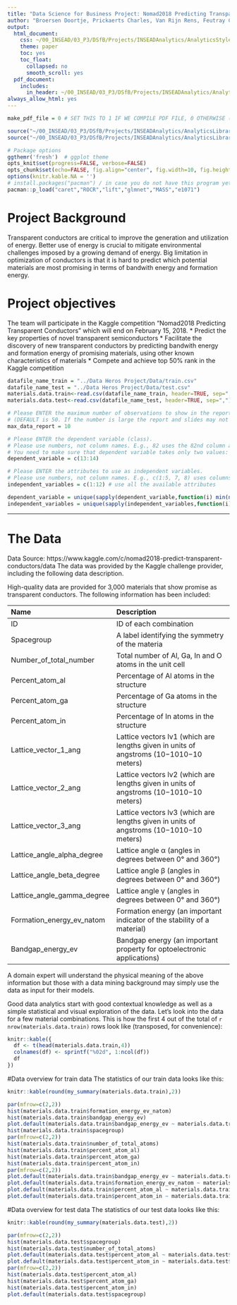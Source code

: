 ```yaml
---
title: "Data Science for Business Project: Nomad2018 Predicting Transparent Conductors"
author: "Broersen Doortje, Prickaerts Charles, Van Rijn Rens, Feutray Charles, Ammann David"
output:
  html_document:
    css: ~/00_INSEAD/03_P3/DSfB/Projects/INSEADAnalytics/AnalyticsStyles/default.css
    theme: paper
    toc: yes
    toc_float:
      collapsed: no
      smooth_scroll: yes
  pdf_document:
    includes:
      in_header: ~/00_INSEAD/03_P3/DSfB/Projects/INSEADAnalytics/AnalyticsStyles/default.sty
always_allow_html: yes
---
```


```r
make_pdf_file = 0 # SET THIS TO 1 IF WE COMPILE PDF FILE, 0 OTHERWISE (FOR HTML)

source("~/00_INSEAD/03_P3/DSfB/Projects/INSEADAnalytics/AnalyticsLibraries/library.R")
source("~/00_INSEAD/03_P3/DSfB/Projects/INSEADAnalytics/AnalyticsLibraries/heatmapOutput.R")

# Package options
ggthemr('fresh')  # ggplot theme
opts_knit$set(progress=FALSE, verbose=FALSE)
opts_chunk$set(echo=FALSE, fig.align="center", fig.width=10, fig.height=6.2)
options(knitr.kable.NA = '')
# install.packages("pacman") / in case you do not have this program yet
pacman::p_load("caret","ROCR","lift","glmnet","MASS","e1071") 
```

# Project Background
Transparent conductors are critical to improve the generation and utilization of energy. Better use of energy is crucial to mitigate environmental challenges imposed by a growing demand of energy. Big limitation in optimization of conductors is that it is hard to predict which potential materials are most promising in terms of bandwith energy and formation energy. 

# Project objectives
The team will participate in the Kaggle competition “Nomad2018 Predicting Transparent Conductors” which will end on February 15, 2018.
* Predict the key properties of novel transparent semiconductors
* Facilitate the discovery of new transparent conductors by predicting bandwith energy and formation energy of promising materials, using other known characteristics of materials
* Compete and achieve top 50% rank in the Kaggle competition 


```r
datafile_name_train = "../Data Heros Project/Data/train.csv"
datafile_name_test = "../Data Heros Project/Data/test.csv"
materials.data.train<-read.csv(datafile_name_train, header=TRUE, sep=",")
materials.data.test<-read.csv(datafile_name_test, header=TRUE, sep=",")

# Please ENTER the maximum number of observations to show in the report and slides 
# (DEFAULT is 50. If the number is large the report and slides may not be generated - very slow or will crash!!)
max_data_report = 10 

# Please ENTER the dependent variable (class).
# Please use numbers, not column names. E.g., 82 uses the 82nd column as the dependent variable.
# You need to make sure that dependent variable takes only two values: 0 and 1.
dependent_variable = c(13:14)

# Please ENTER the attributes to use as independent variables. 
# Please use numbers, not column names. E.g., c(1:5, 7, 8) uses columns 1,2,3,4,5,7,8.
independent_variables = c(1:12) # use all the available attributes

dependent_variable = unique(sapply(dependent_variable,function(i) min(ncol(materials.data.train), max(i,1))))
independent_variables = unique(sapply(independent_variables,function(i) min(ncol(materials.data.train), max(i,1))))
```

<hr>\clearpage

# The Data
Data Source: https://www.kaggle.com/c/nomad2018-predict-transparent-conductors/data
The data was provided by the Kaggle challenge provider, including the following data description.

High-quality data are provided for 3,000 materials that show promise as transparent conductors. The following information has been included:

Name                       | Description
:--------------------------|:--------------------------------------------------------------------
ID                         | ID of each combination
Spacegroup                 | A label identifying the symmetry of the materia
Number_of_total_number     | Total number of Al, Ga, In and O atoms in the unit cell 
Percent_atom_al            | Percentage of Al atoms in the structure
Percent_atom_ga            | Percentage of Ga atoms in the structure
Percent_atom_in            | Percentage of In atoms in the structure
Lattice_vector_1_ang       | Lattice vectors lv1 (which are lengths given in units of angstroms (10−1010−10 meters) 
Lattice_vector_2_ang       | Lattice vectors lv2 (which are lengths given in units of angstroms (10−1010−10 meters)
Lattice_vector_3_ang       | Lattice vectors lv3 (which are lengths given in units of angstroms (10−1010−10 meters)
Lattice_angle_alpha_degree | Lattice angle α (angles in degrees between 0° and 360°)
Lattice_angle_beta_degree  | Lattice angle β (angles in degrees between 0° and 360°)
Lattice_angle_gamma_degree | Lattice angle γ (angles in degrees between 0° and 360°)
Formation_energy_ev_natom  | Formation energy (an important indicator of the stability of a material)
Bandgap_energy_ev          | Bandgap energy (an important property for optoelectronic applications)

A domain expert will understand the physical meaning of the above information but those with a data mining background may simply use the data as input for their models.

Good data analytics start with good contextual knowledge as well as a simple statistical and visual exploration of the data. Let's look into the data for a few material combinations.
This is how the first 4 out of the total of `r nrow(materials.data.train)` rows look like (transposed, for convenience):

```r
knitr::kable({
  df <- t(head(materials.data.train,4))
  colnames(df) <- sprintf("%02d", 1:ncol(df))
  df
})
```

#Data overview for train data
The statistics of our train data looks like this:

```r
knitr::kable(round(my_summary(materials.data.train),2))

par(mfrow=c(2,2))
hist(materials.data.train$formation_energy_ev_natom)
hist(materials.data.train$bandgap_energy_ev)
plot.default(materials.data.train$bandgap_energy_ev ~ materials.data.train$formation_energy_ev_natom)
hist(materials.data.train$spacegroup)
par(mfrow=c(2,2))
hist(materials.data.train$number_of_total_atoms)
hist(materials.data.train$percent_atom_al)
hist(materials.data.train$percent_atom_ga)
hist(materials.data.train$percent_atom_in)
par(mfrow=c(2,2))
plot.default(materials.data.train$bandgap_energy_ev ~ materials.data.train$number_of_total_atoms)
plot.default(materials.data.train$formation_energy_ev_natom ~ materials.data.train$number_of_total_atoms)
plot.default(materials.data.train$percent_atom_al ~ materials.data.train$percent_atom_ga)
plot.default(materials.data.train$percent_atom_in ~ materials.data.train$percent_atom_ga)
```

#Data overview for test data
The statistics of our test data looks like this:

```r
knitr::kable(round(my_summary(materials.data.test),2))

par(mfrow=c(2,2))
hist(materials.data.test$spacegroup)
hist(materials.data.test$number_of_total_atoms)
plot.default(materials.data.test$percent_atom_al ~ materials.data.test$percent_atom_ga)
plot.default(materials.data.test$percent_atom_in ~ materials.data.test$percent_atom_ga)
par(mfrow=c(2,2))
hist(materials.data.test$percent_atom_al)
hist(materials.data.test$percent_atom_ga)
hist(materials.data.test$percent_atom_in)
plot.default(materials.data.test$spacegroup)
```